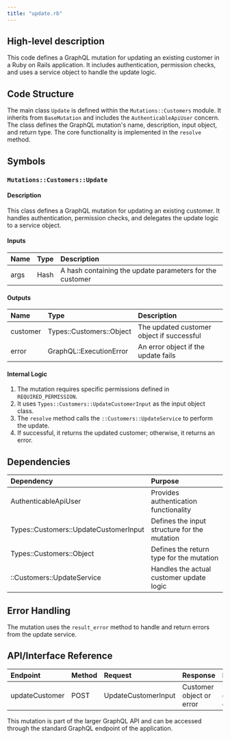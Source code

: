 ```yaml
---
title: "update.rb"
---
```


## High-level description
This code defines a GraphQL mutation for updating an existing customer in a Ruby on Rails application. It includes authentication, permission checks, and uses a service object to handle the update logic.

## Code Structure
The main class `Update` is defined within the `Mutations::Customers` module. It inherits from `BaseMutation` and includes the `AuthenticableApiUser` concern. The class defines the GraphQL mutation's name, description, input object, and return type. The core functionality is implemented in the `resolve` method.

## Symbols

### `Mutations::Customers::Update`
#### Description
This class defines a GraphQL mutation for updating an existing customer. It handles authentication, permission checks, and delegates the update logic to a service object.

#### Inputs
| Name | Type | Description |
|:-----|:-----|:------------|
| args | Hash | A hash containing the update parameters for the customer |

#### Outputs
| Name | Type | Description |
|:-----|:-----|:------------|
| customer | Types::Customers::Object | The updated customer object if successful |
| error | GraphQL::ExecutionError | An error object if the update fails |

#### Internal Logic
1. The mutation requires specific permissions defined in `REQUIRED_PERMISSION`.
2. It uses `Types::Customers::UpdateCustomerInput` as the input object class.
3. The `resolve` method calls the `::Customers::UpdateService` to perform the update.
4. If successful, it returns the updated customer; otherwise, it returns an error.

## Dependencies
| Dependency | Purpose |
|:-----------|:--------|
| AuthenticableApiUser | Provides authentication functionality |
| Types::Customers::UpdateCustomerInput | Defines the input structure for the mutation |
| Types::Customers::Object | Defines the return type for the mutation |
| ::Customers::UpdateService | Handles the actual customer update logic |

## Error Handling
The mutation uses the `result_error` method to handle and return errors from the update service.

## API/Interface Reference
| Endpoint | Method | Request | Response | Description |
|:---------|:-------|:--------|:---------|:------------|
| updateCustomer | POST | UpdateCustomerInput | Customer object or error | Updates an existing customer |

This mutation is part of the larger GraphQL API and can be accessed through the standard GraphQL endpoint of the application.